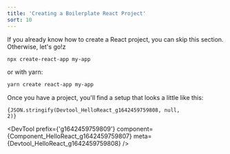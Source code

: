 ```yaml
---
title: 'Creating a Boilerplate React Project'
sort: 10
---
```



If you already know how to create a React project, you can skip this section.
Otherwise, let's go!z

```bash
npx create-react-app my-app
```

or with yarn:

```bash
yarn create react-app my-app
```

Once you have a project, you'll find a setup that looks a little like this:

<code>{JSON.stringify(Devtool_HelloReact_g1642459759808, null, 2)}</code>

<DevTool
  prefix={'g1642459759809'}
  component={Component_HelloReact_g1642459759807}
  meta={Devtool_HelloReact_g1642459759808}
/>
